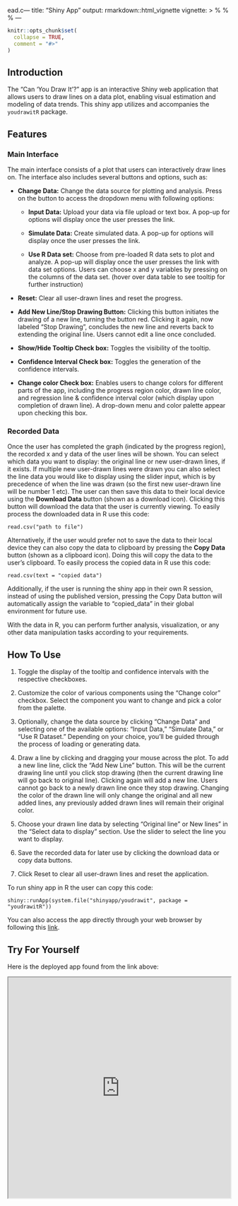 ead.c---
title: "Shiny App"
output: rmarkdown::html_vignette
vignette: >
  %\VignetteIndexEntry{Shiny App}
  %\VignetteEngine{knitr::rmarkdown}
  %\VignetteEncoding{UTF-8}
---

```r
knitr::opts_chunk$set(
  collapse = TRUE,
  comment = "#>"
)
```

## Introduction

The "Can 'You Draw It'?" app is an interactive Shiny web application that allows users to draw lines on a data plot, enabling visual estimation and modeling of data trends. This shiny app utilizes and accompanies the `youdrawitR` package.

## Features

### Main Interface

The main interface consists of a plot that users can interactively draw lines on. The interface also includes several buttons and options, such as:

-   **Change Data:** Change the data source for plotting and analysis. Press on the button to access the dropdown menu with following options:

    -   **Input Data:** Upload your data via file upload or text box. A pop-up for options will display once the user presses the link.

    -   **Simulate Data:** Create simulated data. A pop-up for options will display once the user presses the link.

    -   **Use R Data set:** Choose from pre-loaded R data sets to plot and analyze. A pop-up will display once the user presses the link with data set options. Users can choose x and y variables by pressing on the columns of the data set. (hover over data table to see tooltip for further instruction)

-   **Reset:** Clear all user-drawn lines and reset the progress.

-   **Add New Line/Stop Drawing Button:** Clicking this button initiates the drawing of a new line, turning the button red. Clicking it again, now labeled "Stop Drawing", concludes the new line and reverts back to extending the original line. Users cannot edit a line once concluded.

-   **Show/Hide Tooltip Check box:** Toggles the visibility of the tooltip.

-   **Confidence Interval Check box:** Toggles the generation of the confidence intervals.

-   **Change color Check box:** Enables users to change colors for different parts of the app, including the progress region color, drawn line color, and regression line & confidence interval color (which display upon completion of drawn line). A drop-down menu and color palette appear upon checking this box.

### Recorded Data

Once the user has completed the graph (indicated by the progress region), the recorded x and y data of the user lines will be shown. You can select which data you want to display: the original line or new user-drawn lines, if it exists. If multiple new user-drawn lines were drawn you can also select the line data you would like to display using the slider input, which is by precedence of when the line was drawn (so the first new user-drawn line will be number 1 etc). The user can then save this data to their local device using the **Download Data** button (shown as a download icon). Clicking this button will download the data that the user is currently viewing. To easily process the downloaded data in R use this code:

`read.csv("path to file")`

Alternatively, if the user would prefer not to save the data to their local device they can also copy the data to clipboard by pressing the **Copy Data** button (shown as a clipboard icon). Doing this will copy the data to the user's clipboard. To easily process the copied data in R use this code:

`read.csv(text = "copied data")`

Additionally, if the user is running the shiny app in their own R session, instead of using the published version, pressing the Copy Data button will automatically assign the variable to "copied_data" in their global environment for future use.

With the data in R, you can perform further analysis, visualization, or any other data manipulation tasks according to your requirements.

## How To Use

1.  Toggle the display of the tooltip and confidence intervals with the respective checkboxes.

2.  Customize the color of various components using the "Change color" checkbox. Select the component you want to change and pick a color from the palette.

3.  Optionally, change the data source by clicking "Change Data" and selecting one of the available options: "Input Data," "Simulate Data," or "Use R Dataset." Depending on your choice, you'll be guided through the process of loading or generating data.

4.  Draw a line by clicking and dragging your mouse across the plot. To add a new line line, click the "Add New Line" button. This will be the current drawing line until you click stop drawing (then the current drawing line will go back to original line). Clicking again will add a new line. Users cannot go back to a newly drawn line once they stop drawing. Changing the color of the drawn line will only change the original and all new added lines, any previously added drawn lines will remain their original color.

5.  Choose your drawn line data by selecting "Original line" or New lines" in the "Select data to display" section. Use the slider to select the line you want to display.

6.  Save the recorded data for later use by clicking the download data or copy data buttons.

7.  Click Reset to clear all user-drawn lines and reset the application.

To run shiny app in R the user can copy this code:

`shiny::runApp(system.file("shinyapp/youdrawit", package = "youdrawitR"))`

You can also access the app directly through your web browser by following this [link](https://dillonmurphy.shinyapps.io/youdrawit/).

## Try For Yourself

Here is the deployed app found from the link above:

<iframe src = "https://dillonmurphy.shinyapps.io/youdrawit/" style="width:100%; height:500px;" class="shiny-app">
